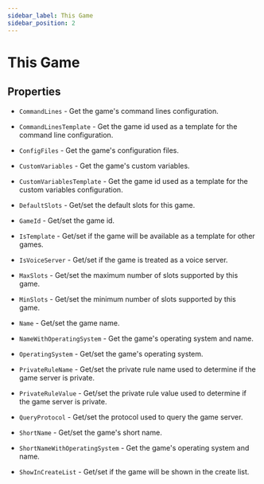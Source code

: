 ```yaml
---
sidebar_label: This Game
sidebar_position: 2
---
```


# This Game

## Properties

- `CommandLines` - Get the game's command lines configuration.

- `CommandLinesTemplate` - Get the game id used as a template for the command line configuration.

- `ConfigFiles` - Get the game's configuration files.

- `CustomVariables` - Get the game's custom variables.

- `CustomVariablesTemplate` - Get the game id used as a template for the custom variables configuration.

- `DefaultSlots` - Get/set the default slots for this game.

- `GameId` - Get/set the game id.

- `IsTemplate` - Get/set if the game will be available as a template for other games.

- `IsVoiceServer` - Get/set if the game is treated as a voice server.

- `MaxSlots` - Get/set the maximum number of slots supported by this game.

- `MinSlots` - Get/set the minimum number of slots supported by this game.

- `Name` - Get/set the game name.

- `NameWithOperatingSystem` - Get the game's operating system and name.

- `OperatingSystem` - Get/set the game's operating system.

- `PrivateRuleName` - Get/set the private rule name used to determine if the game server is private.

- `PrivateRuleValue` - Get/set the private rule value used to determine if the game server is private.

- `QueryProtocol` - Get/set the protocol used to query the game server.

- `ShortName` - Get/set the game's short name.

- `ShortNameWithOperatingSystem` - Get the game's operating system and name.

- `ShowInCreateList` - Get/set if the game will be shown in the create list.
